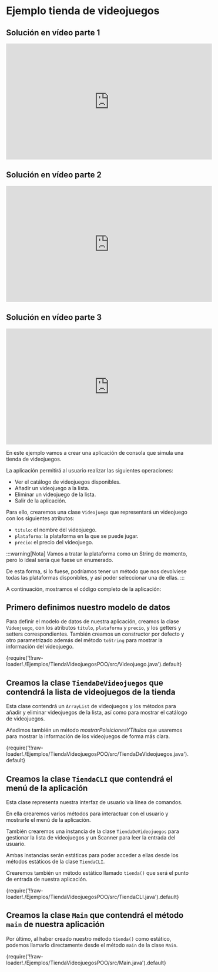
# Ejemplo tienda de videojuegos

## Solución en vídeo parte 1

<iframe width="560" height="315" src="https://www.youtube.com/embed/6mFqEb5c1wg?si=szAsw-HhoR5yMOjW" title="YouTube video player" frameborder="0" allow="accelerometer; autoplay; clipboard-write; encrypted-media; gyroscope; picture-in-picture; web-share" referrerpolicy="strict-origin-when-cross-origin" allowfullscreen></iframe>

## Solución en vídeo parte 2

<iframe width="560" height="315" src="https://www.youtube.com/embed/tG19cG0Yeo8?si=ZRPsJc368Pxswztk" title="YouTube video player" frameborder="0" allow="accelerometer; autoplay; clipboard-write; encrypted-media; gyroscope; picture-in-picture; web-share" referrerpolicy="strict-origin-when-cross-origin" allowfullscreen></iframe>

## Solución en vídeo parte 3

<iframe width="560" height="315" src="https://www.youtube.com/embed/TjkTTorX6hI?si=tCjRtThNNBNs5lwJ" title="YouTube video player" frameborder="0" allow="accelerometer; autoplay; clipboard-write; encrypted-media; gyroscope; picture-in-picture; web-share" referrerpolicy="strict-origin-when-cross-origin" allowfullscreen></iframe>

En este ejemplo vamos a crear una aplicación de consola que simula una tienda de videojuegos. 

La aplicación permitirá al usuario realizar las siguientes operaciones:

- Ver el catálogo de videojuegos disponibles.
- Añadir un videojuego a la lista.
- Eliminar un videojuego de la lista.
- Salir de la aplicación.

Para ello, crearemos una clase `Videojuego` que representará un videojuego con los siguientes atributos:

- `titulo`: el nombre del videojuego.
- `plataforma`: la plataforma en la que se puede jugar.
- `precio`: el precio del videojuego.

:::warning[Nota]
Vamos a tratar la plataforma como un String de momento, pero lo ideal sería que fuese un enumerado.

De esta forma, si lo fuese, podríamos tener un método que nos devolviese todas las plataformas disponibles, y así poder seleccionar una de ellas.
:::

A continuación, mostramos el código completo de la aplicación:

## Primero definimos nuestro modelo de datos

Para definir el modelo de datos de nuestra aplicación, creamos la clase `Videojuego`, con los atributos `titulo`, `plataforma` y `precio`,
 y los getters y setters correspondientes. También creamos un constructor por defecto y otro parametrizado además del método `toString` para mostrar la información del videojuego. 

<CodeBlock language="java" title="Videojuego.java">
     {require('!!raw-loader!./Ejemplos/TiendaVideojuegosPOO/src/Videojuego.java').default}
</CodeBlock>

## Creamos la clase `TiendaDeVideojuegos` que contendrá la lista de videojuegos de la tienda

Esta clase contendrá un ``ArrayList`` de videojuegos y los métodos para añadir y eliminar videojuegos de la lista, así como para mostrar el catálogo de videojuegos.

Añadimos también un método *mostrarPoisicionesYTitulos* que usaremos para mostrar la información de los videojuegos de forma más clara.

<CodeBlock language="java" title="TiendaDeVideojuegos.java">
     {require('!!raw-loader!./Ejemplos/TiendaVideojuegosPOO/src/TiendaDeVideojuegos.java').default}
</CodeBlock>

## Creamos la clase `TiendaCLI` que contendrá el menú de la aplicación

Esta clase representa nuestra interfaz de usuario vía línea de comandos. 

En ella crearemos varios métodos para interactuar con el usuario y mostrarle el menú de la aplicación.

También crearemos una instancia de la clase `TiendaDeVideojuegos` para gestionar la lista de videojuegos y un Scanner para leer la entrada del usuario.    

Ambas instancias serán estáticas para poder acceder a ellas desde los métodos estáticos de la clase `TiendaCLI`.

Crearemos también un método estático llamado `tienda()` que será el punto de entrada de nuestra aplicación.

<CodeBlock language="java" title="TiendaCLI.java">
     {require('!!raw-loader!./Ejemplos/TiendaVideojuegosPOO/src/TiendaCLI.java').default}
</CodeBlock>

## Creamos la clase `Main` que contendrá el método `main` de nuestra aplicación

Por último, al haber creado nuestro método `tienda()` como estático, podemos llamarlo directamente desde el método `main` de la clase `Main`.

<CodeBlock language="java" title="Main.java">
     {require('!!raw-loader!./Ejemplos/TiendaVideojuegosPOO/src/Main.java').default}
</CodeBlock>
